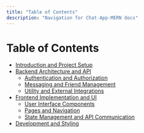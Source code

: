 ```yaml
---
title: "Table of Contents"
description: "Navigation for Chat-App-MERN docs"
---
```

# Table of Contents

<TOC />

  - [Introduction and Project Setup](./1_introduction-project-setup.mdx)
  - [Backend Architecture and API](./2_backend-architecture-api.mdx)
    - [Authentication and Authorization](./2.1_authentication-authorization.mdx)
    - [Messaging and Friend Management](./2.2_messaging-friend-management.mdx)
    - [Utility and External Integrations](./2.3_utility-external-integrations.mdx)
  - [Frontend Implementation and UI](./3_frontend-implementation-ui.mdx)
    - [User Interface Components](./3.1_user-interface-components.mdx)
    - [Pages and Navigation](./3.2_pages-navigation.mdx)
    - [State Management and API Communication](./3.3_state-management-api-communication.mdx)
  - [Development and Styling](./4_development-styling.mdx)